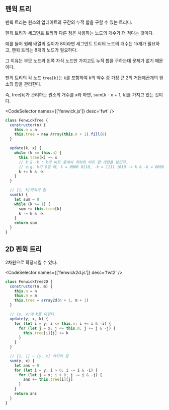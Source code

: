 
## 펜윅 트리

펜윅 트리는 원소의 업데이트와 구간의 누적 합을 구할 수 있는 트리다.

펜윅 트리가 세그먼트 트리와 다른 점은 사용하는 노드의 개수가 더 적다는 것이다.

예를 들어 원래 배열의 길이가 8이라면 세그먼트 트리의 노드의 개수는 15개가 필요하고, 펜윅 트리는 8개의 노드가 필요하다.

그 이유는 부모 노드와 왼쪽 자식 노드만 가지고도 누적 합을 구하는데 문제가 없기 때문이다.

펜윅 트리의 각 노드 `tree[k]`는 k를 포함하여 k의 약수 중 가장 큰 2의 거듭제곱개의 원소의 합을 관리한다.

즉, tree[k]가 관리하는 원소의 개수를 x라 하면, sum[k - x + 1, k]를 가지고 있는 것이다.

<CodeSelector names={['fenwick.js']} desc='fwt' />

```js
class FenwickTree {
  constructor(n) {
    this.n = n
    this.tree = new Array(this.n + 1).fill(0)
  }

  update(k, x) {
    while (k <= this.n) {
      this.tree[k] += x
      // k & -k : k의 비트 중에서 최하위 비트 한 개만을 남긴다.
      // e.g. k가 6일 때, k = 0000 0110, -k = 1111 1010 -> k & -k = 0000 0010
      k += k & -k
    }
  }

  // [1, k]까지의 합
  sum(k) {
    let sum = 0
    while (k >= 1) {
      sum += this.tree[k]
      k -= k & -k
    }
    return sum
  }
}
```

## 2D 펜윅 트리

2차원으로 확장시킬 수 있다.

<CodeSelector names={['fenwick2d.js']} desc='fwt2' />

```js
class FenwickTree2D {
  constructor(n, m) {
    this.n = n
    this.m = m
    this.tree = array2d(n + 1, m + 1)
  }

  // (y, x)에 k를 더한다.
  update(y, x, k) {
    for (let i = y; i <= this.n; i += i & -i) {
      for (let j = x; j <= this.m; j += j & -j) {
        this.tree[i][j] += k
      }
    }
  }

  // [1, 1] ~ [y, x] 까지의 합
  sum(y, x) {
    let ans = 0
    for (let i = y; i > 0; i -= i & -i) {
      for (let j = x; j > 0; j -= j & -j) {
        ans += this.tree[i][j]
      }
    }
    return ans
  }
}
```
